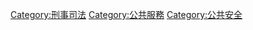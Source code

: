 {{Commonscat|Law enforcement}}
{{catmain|執法}}

[[Category:刑事司法|Category:刑事司法]]
[[Category:公共服務|Category:公共服務]]
[[Category:公共安全|Category:公共安全]]